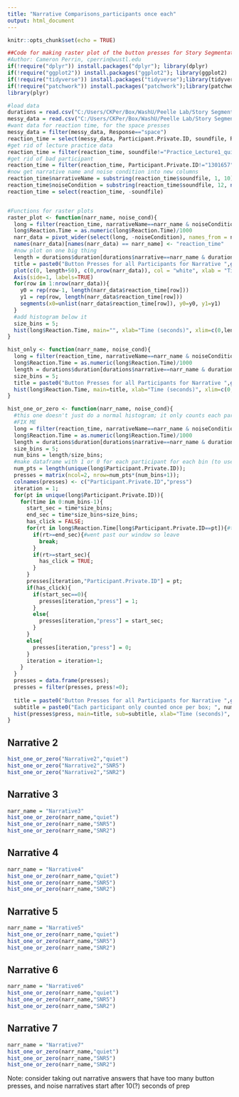 ```yaml
---
title: "Narrative Comparisons_participants once each"
output: html_document
---
```


```r
knitr::opts_chunk$set(echo = TRUE)
```


```r
##Code for making raster plot of the button presses for Story Segmentation, for multiple noise levels to compare. This uses soundfile instead of noiseCondition
#Author: Cameron Perrin, cperrin@wustl.edu
if(!require("dplyr")) install.packages("dplyr"); library(dplyr)
if(!require("ggplot2")) install.packages("ggplot2"); library(ggplot2)
if(!require("tidyverse")) install.packages("tidyverse");library(tidyverse)
if(!require("patchwork")) install.packages("patchwork");library(patchwork)
library(plyr)

#load data
durations = read.csv("C:/Users/CKPer/Box/WashU/Peelle Lab/Story Segmentation/Online Sona data/LISNstories_duration.csv")
messy_data = read.csv("C:/Users/CKPer/Box/WashU/Peelle Lab/Story Segmentation/Online Sona data/gorilla data_long version/data_exp_15568-v3_task-j2vq.csv")
#want data for reaction time, for the space presses
messy_data = filter(messy_data, Response=="space")
reaction_time = select(messy_data, Participant.Private.ID, soundfile, Reaction.Time) #reaction time should be in ms, from the start of the story
#get rid of lecture practice data
reaction_time = filter(reaction_time, soundfile!="Practice_Lecture1_quiet.mp3")
#get rid of bad participant
reaction_time = filter(reaction_time, Participant.Private.ID!="1301657")
#now get narrative name and noise condition into new columns
reaction_time$narrativeName = substring(reaction_time$soundfile, 1, 10)
reaction_time$noiseCondition = substring(reaction_time$soundfile, 12, nchar(reaction_time$soundfile)-4)
reaction_time = select(reaction_time, -soundfile)


#Functions for raster plots
raster_plot <- function(narr_name, noise_cond){
  long = filter(reaction_time, narrativeName==narr_name & noiseCondition==noise_cond)
  long$Reaction.Time = as.numeric(long$Reaction.Time)/1000
  narr_data = pivot_wider(select(long, -noiseCondition), names_from = narrativeName, values_from = Reaction.Time, values_fn = list(Reaction.Time = list))
  names(narr_data)[names(narr_data) == narr_name] <- "reaction_time"
  #now plot on one big thing
  length = durations$duration[durations$narrative==narr_name & durations$noise.condition==noise_cond]
  title = paste0("Button Presses for all Participants for Narrative ",gsub("[[:alpha:]]", "", narr_name)," in ",noise_cond)
  plot(c(0, length+50), c(0,nrow(narr_data)), col = "white", xlab = "Time (seconds)", ylab = "", main = title, axes=FALSE)
  Axis(side=1, labels=TRUE)
  for(row in 1:nrow(narr_data)){
    y0 = rep(row-1, length(narr_data$reaction_time[row]))
    y1 = rep(row, length(narr_data$reaction_time[row]))
    segments(x0=unlist(narr_data$reaction_time[row]), y0=y0, y1=y1) 
  }
  #add histogram below it
  size_bins = 5;
  hist(long$Reaction.Time, main="", xlab="Time (seconds)", xlim=c(0,length+50), ylab="Button Presses", breaks=length/size_bins)
}

hist_only <- function(narr_name, noise_cond){
  long = filter(reaction_time, narrativeName==narr_name & noiseCondition==noise_cond)
  long$Reaction.Time = as.numeric(long$Reaction.Time)/1000
  length = durations$duration[durations$narrative==narr_name & durations$noise.condition==noise_cond]
  size_bins = 5;
  title = paste0("Button Presses for all Participants for Narrative ",gsub("[[:alpha:]]", "", narr_name)," in ",noise_cond)
  hist(long$Reaction.Time, main=title, xlab="Time (seconds)", xlim=c(0,length+50), breaks=length/size_bins)
}

hist_one_or_zero <- function(narr_name, noise_cond){
  #this one doesn't just do a normal histogram; it only counts each participant once
  #FIX ME
  long = filter(reaction_time, narrativeName==narr_name & noiseCondition==noise_cond)
  long$Reaction.Time = as.numeric(long$Reaction.Time)/1000
  length = durations$duration[durations$narrative==narr_name & durations$noise.condition==noise_cond]
  size_bins = 5;
  num_bins = length/size_bins;
  #make dataframe with 1 or 0 for each participant for each bin (to use in histogram)
  num_pts = length(unique(long$Participant.Private.ID));
  presses = matrix(ncol=2, nrow=num_pts*(num_bins+1));
  colnames(presses) <- c("Participant.Private.ID","press")
  iteration = 1;
  for(pt in unique(long$Participant.Private.ID)){
    for(time in 0:num_bins-1){
      start_sec = time*size_bins;
      end_sec = time*size_bins+size_bins;
      has_click = FALSE;
      for(rt in long$Reaction.Time[long$Participant.Private.ID==pt]){#this takes a lot of extra time :/
        if(rt>=end_sec){#went past our window so leave
          break;
        }
        if(rt>=start_sec){
          has_click = TRUE;
        }
      }
      presses[iteration,"Participant.Private.ID"] = pt;
      if(has_click){
        if(start_sec==0){
          presses[iteration,"press"] = 1;
        }
        else{
          presses[iteration,"press"] = start_sec;
        }
      }
      else{
        presses[iteration,"press"] = 0;
      }
      iteration = iteration+1;
    }
  }
  presses = data.frame(presses);
  presses = filter(presses, press!=0);
  
  title = paste0("Button Presses for all Participants for Narrative ",gsub("[[:alpha:]]", "", narr_name)," in ",noise_cond)
  subtitle = paste0("Each participant only counted once per box; ", num_pts, " participants total")
  hist(presses$press, main=title, sub=subtitle, xlab="Time (seconds)", xlim=c(0,length+50), breaks=num_bins)
}

```

## Narrative 2

```r
hist_one_or_zero("Narrative2","quiet")
hist_one_or_zero("Narrative2","SNR5")
hist_one_or_zero("Narrative2","SNR2")

```

## Narrative 3

```r
narr_name = "Narrative3"
hist_one_or_zero(narr_name,"quiet")
hist_one_or_zero(narr_name,"SNR5")
hist_one_or_zero(narr_name,"SNR2")

```

## Narrative 4

```r
narr_name = "Narrative4"
hist_one_or_zero(narr_name,"quiet")
hist_one_or_zero(narr_name,"SNR5")
hist_one_or_zero(narr_name,"SNR2")

```

## Narrative 5

```r
narr_name = "Narrative5"
hist_one_or_zero(narr_name,"quiet")
hist_one_or_zero(narr_name,"SNR5")
hist_one_or_zero(narr_name,"SNR2")

```

## Narrative 6

```r
narr_name = "Narrative6"
hist_one_or_zero(narr_name,"quiet")
hist_one_or_zero(narr_name,"SNR5")
hist_one_or_zero(narr_name,"SNR2")

```

## Narrative 7

```r
narr_name = "Narrative7"
hist_one_or_zero(narr_name,"quiet")
hist_one_or_zero(narr_name,"SNR5")
hist_one_or_zero(narr_name,"SNR2")

```


Note: consider taking out narrative answers that have too many button presses, and noise narratives start after 10(?) seconds of prep


